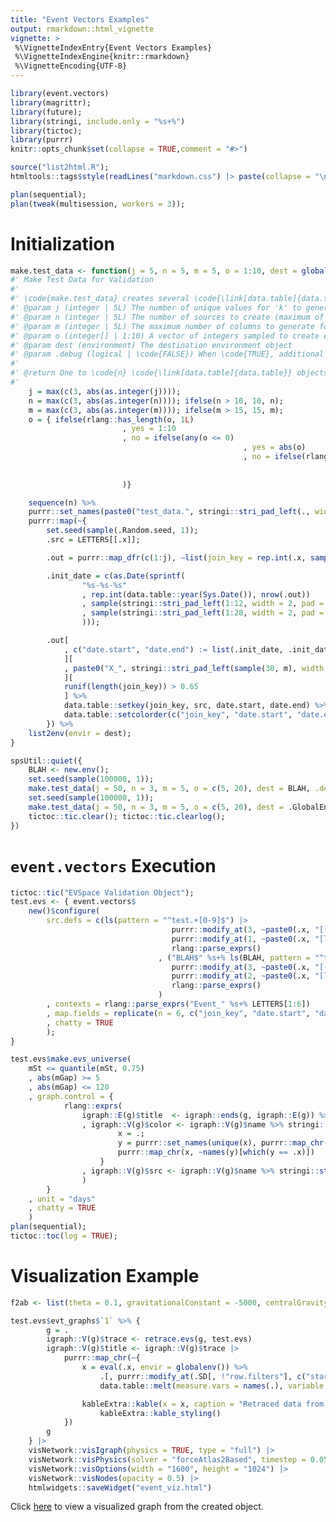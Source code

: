 ```yaml
---
title: "Event Vectors Examples"
output: rmarkdown::html_vignette
vignette: >
 %\VignetteIndexEntry{Event Vectors Examples}
 %\VignetteIndexEngine{knitr::rmarkdown}
 %\VignetteEncoding{UTF-8}
---
```


```r
library(event.vectors)
library(magrittr);
library(future);
library(stringi, include.only = "%s+%")
library(tictoc);
library(purrr)
knitr::opts_chunk$set(collapse = TRUE,comment = "#>")

source("list2html.R");
htmltools::tags$style(readLines("markdown.css") |> paste(collapse = "\n")) |> htmltools::tagList();

plan(sequential);
plan(tweak(multisession, workers = 3));
```

# Initialization

```r
make.test_data <- function(j = 5, n = 5, m = 5, o = 1:10, dest = globalenv(), .debug = FALSE){
#' Make Test Data for Validation
#'
#' \code{make.test_data} creates several \code{\link[data.table]{data.table}} objects to be used to validate the package functionality
#' @param j (integer | 5L) The number of unique values for 'k' to generate
#' @param n (integer | 5L) The number of sources to create (maximum of 10)
#' @param m (integer | 5L) The maximum number of columns to generate for each created object (maximum of 15): each column represents an attribute not related to time
#' @param o (integer[] | 1:10) A vector of integers sampled to create end dates from a randomly-generated start date
#' @param dest (environment) The destination environment object
#' @param .debug (logical | \code{FALSE}) When \code{TRUE}, additional debugging items are printed
#'
#' @return One to \code{n} \code{\link[data.table]{data.table}} objects prefixed as 'test_data'.
#'
	j = max(c(3, abs(as.integer(j))));
	n = max(c(3, abs(as.integer(n)))); ifelse(n > 10, 10, n);
	m = max(c(3, abs(as.integer(m)))); ifelse(m > 15, 15, m);
	o = { ifelse(rlang::has_length(o, 1L)
						 , yes = 1:10
						 , no = ifelse(any(o <= 0)
						 							, yes = abs(o)
						 							, no = ifelse(rlang::has_length(o, 2L)
						 														, yes = `:`(o[1], o[2]) |> sort()
						 														, no =  o))
						 )}

	sequence(n) %>%
	purrr::set_names(paste0("test_data.", stringi::stri_pad_left(., width = 2, pad = "0")))|>
	purrr::map(~{
		set.seed(sample(.Random.seed, 1));
		.src = LETTERS[[.x]];

		.out = purrr::map_dfr(c(1:j), ~list(join_key = rep.int(.x, sample(10:100, 1, TRUE)), src = .src)) %>% data.table::as.data.table();

		.init_date = c(as.Date(sprintf(
				"%s-%s-%s"
				, rep.int(data.table::year(Sys.Date()), nrow(.out))
				, sample(stringi::stri_pad_left(1:12, width = 2, pad = "0"), nrow(.out), TRUE)
				, sample(stringi::stri_pad_left(1:28, width = 2, pad = "0"), nrow(.out), TRUE)
				)));

		.out[
			, c("date.start", "date.end") := list(.init_date, .init_date + rpois(n = length(join_key), lambda = sample(o, length(join_key), TRUE)))
			][
			, paste0("X_", stringi::stri_pad_left(sample(30, m), width = 2, pad = "0")) := purrr::map(1:m, ~sample(runif(1E6), .N, TRUE))
			][
			runif(length(join_key)) > 0.65
			] %>%
			data.table::setkey(join_key, src, date.start, date.end) %>%
			data.table::setcolorder(c("join_key", "date.start", "date.end", "src"))
		}) %>%
	list2env(envir = dest);
}

spsUtil::quiet({ 
	BLAH <- new.env();
	set.seed(sample(100000, 1));
	make.test_data(j = 50, n = 3, m = 5, o = c(5, 20), dest = BLAH, .debug = !TRUE);set.seed(sample(100000, 1));
	set.seed(sample(100000, 1));
	make.test_data(j = 50, n = 3, m = 5, o = c(5, 20), dest = .GlobalEnv, .debug = !TRUE);
	tictoc::tic.clear(); tictoc::tic.clearlog();
})
```

# `event.vectors` Execution

```r
tictoc::tic("EVSpace Validation Object");
test.evs <- { event.vectors$
	new()$configure(
		src.defs = c(ls(pattern = "^test.+[0-9]$") |>
								 	purrr::modify_at(3, ~paste0(.x, "[(join_key > 3)]")) |>
								 	purrr::modify_at(1, ~paste0(.x, "[lubridate::month(date.start)==1]")) |>
								 	rlang::parse_exprs()
								 , ("BLAH$" %s+% ls(BLAH, pattern = "^test")[1:3]) |>
								 	purrr::modify_at(3, ~paste0(.x, "[(join_key == 1)]")) |>
								 	purrr::modify_at(2, ~paste0(.x, "[lubridate::month(date.start)==8]")) |>
								 	rlang::parse_exprs()
								 )
		, contexts = rlang::parse_exprs("Event_" %s+% LETTERS[1:6])
		, map.fields = replicate(n = 6, c("join_key", "date.start", "date.end"), simplify = FALSE)
		, chatty = TRUE
		);
}

test.evs$make.evs_universe(
	mSt <= quantile(mSt, 0.75)
	, abs(mGap) >= 5
	, abs(mGap) <= 120
	, graph.control = {
			rlang::exprs(
				igraph::E(g)$title	<- igraph::ends(g, igraph::E(g)) %>% apply(1, paste, collapse = " -> ")
				, igraph::V(g)$color <- igraph::V(g)$name %>% stringi::stri_split_fixed(":", simplify = TRUE) %>% .[, 1L] %>% {
						x = .;
						y = purrr::set_names(unique(x), purrr::map_chr(unique(x), ~rgb(runif(1), runif(1), runif(1))))
						purrr::map_chr(x, ~names(y)[which(y == .x)])
					}
				, igraph::V(g)$src <- igraph::V(g)$name %>% stringi::stri_replace_first_regex("[:][0-9]+", "")
				)
		}
	, unit = "days"
	, chatty = TRUE
	)
plan(sequential);
tictoc::toc(log = TRUE);
```

# Visualization Example

```r
f2ab <- list(theta = 0.1, gravitationalConstant = -5000, centralGravity = 0.0,  avoidOverlap = 1, damping = 0.7);

test.evs$evt_graphs$`1` %>% {
		g = .
		igraph::V(g)$trace <- retrace.evs(g, test.evs)
		igraph::V(g)$title <- igraph::V(g)$trace |>
			purrr::map_chr(~{
				x = eval(.x, envir = globalenv()) %>%
					.[, purrr::modify_at(.SD[, !"row.filters"], c("start_idx", "end_idx"), as.character)] %>%
					data.table::melt(measure.vars = names(.), variable.name = "key", variable.factor = FALSE)

				kableExtra::kable(x = x, caption = "Retraced data from source") |>
					kableExtra::kable_styling()
			})
		g
	} |>
	visNetwork::visIgraph(physics = TRUE, type = "full") |>
	visNetwork::visPhysics(solver = "forceAtlas2Based", timestep = 0.05) |>
	visNetwork::visOptions(width = "1600", height = "1024") |>
	visNetwork::visNodes(opacity = 0.5) |>
	htmlwidgets::saveWidget("event_viz.html")
```

Click [here](./event_viz.html){target="_blank"} to view a visualized graph from the created object.
